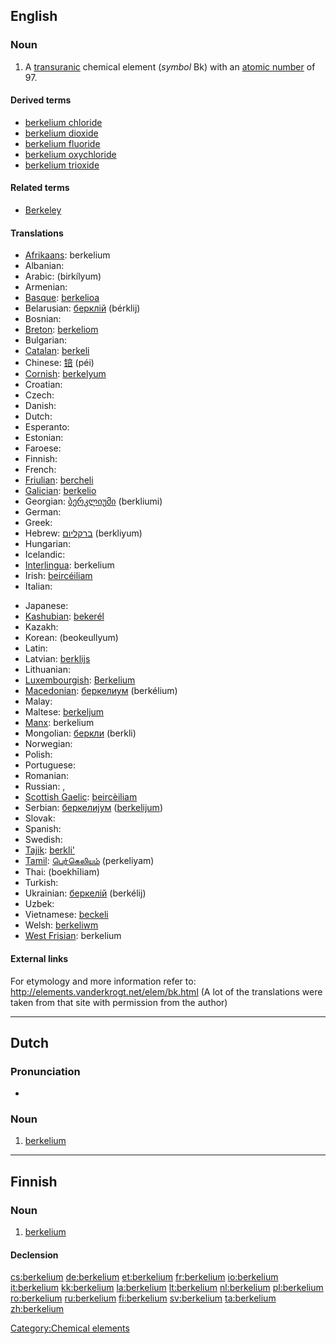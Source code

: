 {{also|Berkelium}}
==English==
{{elements|Bk|curium|Cm|californium|Cf}}

===Noun===
{{en-noun|-}}
{{wikipedia}}

# A [[transuranic]] chemical element (''symbol'' Bk) with an [[atomic number]] of 97.

====Derived terms====
* [[berkelium chloride]]
* [[berkelium dioxide]]
* [[berkelium fluoride]]
* [[berkelium oxychloride]]
* [[berkelium trioxide]]

====Related terms====
* [[w:Berkeley, California|Berkeley]]

====Translations====
{{trans-top|transuranic chemical element}}
* [[Afrikaans]]: berkelium
* Albanian: {{t-|sq|berkelium|xs=Albanian}}
* Arabic: {{Arab|[[بركليوم]]}} (birkílyum) {{m}}
* Armenian: {{t-|hy|բերկլիում|tr=berklium}}
* [[Basque]]: [[berkelioa]]
* Belarusian: [[берклiй]] (bérklij) {{m}}
* Bosnian: {{t-|bs|berkelij}}
* [[Breton]]: [[berkeliom]]
* Bulgarian: {{t-|bg|берклий|m|tr=bérklij}}
* [[Catalan]]: [[berkeli]]
* Chinese: [[锫]] (péi)
* [[Cornish]]: [[berkelyum]]
* Croatian: {{t-|hr|berkelij}}
* Czech: {{t+|cs|berkelium}}
* Danish: {{t-|da|berkelium}}
* Dutch: {{t+|nl|berkelium|n}}
* Esperanto: {{t-|eo|berkelio|xs=Esperanto}}
* Estonian: {{t-|et|berkeelium}}
* Faroese: {{t-|fo|berkelium|xs=Faroese}}
* Finnish: {{t+|fi|berkelium}}
* French: {{t+|fr|berkélium|m}}
* [[Friulian]]: [[bercheli]]
* [[Galician]]: [[berkelio]]
* Georgian: [[ბერკლიუმი]] (berkliumi)
* German: {{t+|de|Berkelium|n}}
* Greek: {{t+|el|μπερκέλιο|n|tr=berkélio}}
* Hebrew: [[ברקליום]] (berkliyum)
* Hungarian: {{t+|hu|berkélium}}
* Icelandic: {{t+|is|berkelín}}
* [[Interlingua]]: berkelium
* Irish: [[beircéiliam]]
* Italian: {{t+|it|berkelio|m}}
{{trans-mid}}
* Japanese: {{t+|ja|バークリウム|tr=bākuriumu}}
* [[Kashubian]]: [[bekerél]]
* Kazakh: {{t-|kk|беркелий|tr=berkelii|sc=Cyrl|xs=Kazakh}}
* Korean: {{t+|ko|버클륨|sc=Hang}} (beokeullyum)
* Latin: {{t+|la|berkelium}}
* Latvian: [[berklijs]]
* Lithuanian: {{t+|lt|berklis|xs=Lithuanian}}
* [[Luxembourgish]]: [[Berkelium]]
* [[Macedonian]]: [[беркелиум]] (berkélium) {{m}}
* Malay: {{t-|ms|berkelium|xs=Malay}}
* Maltese: [[berkeljum]]
* [[Manx]]: berkelium
* Mongolian: [[беркли]] (berkli)
* Norwegian: {{t-|no|berkelium}}
* Polish: {{t+|pl|berkel|m}}
* Portuguese: {{t+|pt|berquélio|m}}
* Romanian: {{t+|ro|berkeliu|n}}
* Russian: {{t-|ru|беркелий|m|tr=berkélij}}, {{t-|ru|берклий|m|tr=bérklij}}
* [[Scottish Gaelic]]: [[beircèiliam]]
* Serbian: [[беркелиjум]] ([[berkelijum]]) {{m}}
* Slovak: {{t-|sk|berkelium}}
* Spanish: {{t+|es|berkelio|m}}
* Swedish: {{t+|sv|berkelium}}
* [[Tajik]]: [[berkli']]
* [[Tamil]]: [[பெர்கெலியம்]] (perkeliyam)
* Thai: {{Thai|[[เบอร์คีเลียม]]}} (boekhīliam)
* Turkish: {{t+|tr|berkelyum}}
* Ukrainian: [[беркелiй]] (berkélij) {{m}}
* Uzbek: {{t-|uz|берклий|tr=berkliy|sc=Cyrl|xs=Uzbek}}
* Vietnamese: [[beckeli]]
* Welsh: [[berkeliwm]]
* [[West Frisian]]: berkelium
{{trans-bottom}}

====External links====
For etymology and more information refer to:
http://elements.vanderkrogt.net/elem/bk.html
(A lot of the translations were taken from that site with permission from the author)

[[Category:Chemical elements]]

----

==Dutch==
{{wikipedia|lang=nl}}

===Pronunciation===
* {{audio|Nl-berkelium.ogg|Audio}}

===Noun===
{{infl|nl|noun|g=n}}

# {{chemical element|lang=nl}} [[berkelium#English|berkelium]]

----

==Finnish==
{{wikipedia|lang=fi}}

===Noun===
{{infl|fi|noun}}

# {{chemical element|lang=fi}} [[#English|berkelium]]

====Declension====
{{fi-decl-tuoli|berkelium|np=1}}

[[cs:berkelium]]
[[de:berkelium]]
[[et:berkelium]]
[[fr:berkelium]]
[[io:berkelium]]
[[it:berkelium]]
[[kk:berkelium]]
[[la:berkelium]]
[[lt:berkelium]]
[[nl:berkelium]]
[[pl:berkelium]]
[[ro:berkelium]]
[[ru:berkelium]]
[[fi:berkelium]]
[[sv:berkelium]]
[[ta:berkelium]]
[[zh:berkelium]]